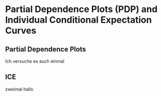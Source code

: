 # Partial Dependence Plots (PDP) and Individual Conditional Expectation Curves

## Partial Dependence Plots


Ich versuche es auch einmal


## ICE

zweimal hallo